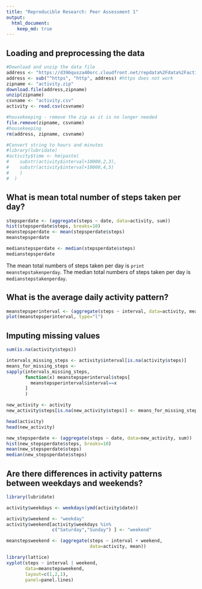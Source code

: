 ```yaml
---
title: "Reproducible Research: Peer Assessment 1"
output: 
  html_document:
    keep_md: true
---
```



## Loading and preprocessing the data

```r
#Download and unzip the data file
address <- "https://d396qusza40orc.cloudfront.net/repdata%2Fdata%2Factivity.zip"
address <- sub("^https", "http", address) #https does not work
zipname <- "activity.zip"
download.file(address,zipname)
unzip(zipname)
csvname <- "activity.csv"
activity <- read.csv(csvname)

#housekeeping - remove the zip as it is no longer needed
file.remove(zipname, csvname)
#housekeeping
rm(address, zipname, csvname)
```

```r
#Convert string to hours and minutes
#library(lubridate)
#activity$time <- hm(paste(
#    substr(activity$interval+10000,2,3),
#    substr(activity$interval+10000,4,5)
#    )
#  )
```


## What is mean total number of steps taken per day?

```r
stepsperdate <- (aggregate(steps ~ date, data=activity, sum))
hist(stepsperdate$steps, breaks=10)
meanstepsperdate <- mean(stepsperdate$steps)
meanstepsperdate

medianstepsperdate <- median(stepsperdate$steps)
medianstepsperdate
```

The mean total numbers of steps taken per day is `print meanstepstakenperday`.
The median total numbers of steps taken per day is `medianstepstakenperday`.


## What is the average daily activity pattern?

```r
meanstepsperinterval <- (aggregate(steps ~ interval, data=activity, mean))
plot(meanstepsperinterval, type="l")
```


## Imputing missing values
```r
sum(is.na(activity$steps))

intervals_missing_steps <- activity$interval[is.na(activity$steps)]
means_for_missing_steps <-
sapply(intervals_missing_steps,
       function(x) meanstepsperinterval$steps[
         meanstepsperinterval$interval==x
       ]
       )

new_activity <- activity
new_activity$steps[is.na(new_activity$steps)] <- means_for_missing_steps

head(activity)
head(new_activity)
```


```r

new_stepsperdate <- (aggregate(steps ~ date, data=new_activity, sum))
hist(new_stepsperdate$steps, breaks=10)
mean(new_stepsperdate$steps)
median(new_stepsperdate$steps)

```



## Are there differences in activity patterns between weekdays and weekends?
```r
library(lubridate)

activity$weekdays <- weekdays(ymd(activity$date))

activity$weekend <- "weekday"
activity$weekend[activity$weekdays %in%
                 c("Saturday","Sunday") ] <- "weekend"

meanstepsweekend <- (aggregate(steps ~ interval + weekend,
                               data=activity, mean))

library(lattice)
xyplot(steps ~ interval | weekend,
       data=meanstepsweekend,
       layout=c(1,2,1),
       panel=panel.lines)
```


```r

```


